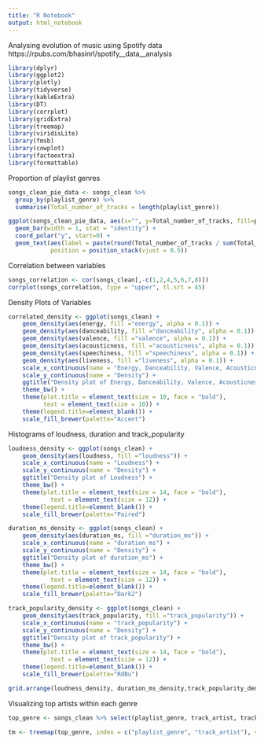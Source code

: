 ```yaml
---
title: "R Notebook"
output: html_notebook
---
```


Analysing evolution of music using Spotify data
https://rpubs.com/bhasinrl/spotify__data__analysis

```r
library(dplyr) 
library(ggplot2) 
library(plotly)
library(tidyverse) 
library(kableExtra) 
library(DT) 
library(corrplot) 
library(gridExtra) 
library(treemap)
library(viridisLite) 
library(fmsb) 
library(cowplot) 
library(factoextra)  
library(formattable)
```




Proportion of playlist genres
```r
songs_clean_pie_data <- songs_clean %>% 
  group_by(playlist_genre) %>% 
  summarise(Total_number_of_tracks = length(playlist_genre))

ggplot(songs_clean_pie_data, aes(x="", y=Total_number_of_tracks, fill=playlist_genre)) + 
  geom_bar(width = 1, stat = "identity") + 
  coord_polar("y", start=0) + 
  geom_text(aes(label = paste(round(Total_number_of_tracks / sum(Total_number_of_tracks) * 100, 1), "%")),
            position = position_stack(vjust = 0.5))
```



Correlation between variables
```r
songs_correlation <- cor(songs_clean[,-c(1,2,4,5,6,7,8)])
corrplot(songs_correlation, type = "upper", tl.srt = 45)
```



Density Plots of Variables 
```r
correlated_density <- ggplot(songs_clean) +
    geom_density(aes(energy, fill ="energy", alpha = 0.1)) + 
    geom_density(aes(danceability, fill ="danceability", alpha = 0.1)) + 
    geom_density(aes(valence, fill ="valence", alpha = 0.1)) + 
    geom_density(aes(acousticness, fill ="acousticness", alpha = 0.1)) + 
    geom_density(aes(speechiness, fill ="speechiness", alpha = 0.1)) + 
    geom_density(aes(liveness, fill ="liveness", alpha = 0.1)) + 
    scale_x_continuous(name = "Energy, Danceability, Valence, Acousticness, Speechiness and Liveness") +
    scale_y_continuous(name = "Density") +
    ggtitle("Density plot of Energy, Danceability, Valence, Acousticness, Speechiness and Liveness") +
    theme_bw() +
    theme(plot.title = element_text(size = 10, face = "bold"),
          text = element_text(size = 10)) +
    theme(legend.title=element_blank()) +
    scale_fill_brewer(palette="Accent")
```


Histograms of loudness, duration and track_popularity
```r
loudness_density <- ggplot(songs_clean) +
    geom_density(aes(loudness, fill ="loudness")) + 
    scale_x_continuous(name = "Loudness") +
    scale_y_continuous(name = "Density") +
    ggtitle("Density plot of Loudness") +
    theme_bw() +
    theme(plot.title = element_text(size = 14, face = "bold"),
            text = element_text(size = 12)) +
    theme(legend.title=element_blank()) +
    scale_fill_brewer(palette="Paired")

duration_ms_density <- ggplot(songs_clean) +
    geom_density(aes(duration_ms, fill ="duration_ms")) + 
    scale_x_continuous(name = "duration_ms") +
    scale_y_continuous(name = "Density") +
    ggtitle("Density plot of duration_ms") +
    theme_bw() +
    theme(plot.title = element_text(size = 14, face = "bold"),
            text = element_text(size = 12)) +
    theme(legend.title=element_blank()) +
    scale_fill_brewer(palette="Dark2")

track_popularity_density <- ggplot(songs_clean) +
    geom_density(aes(track_popularity, fill ="track_popularity")) + 
    scale_x_continuous(name = "track_popularity") +
    scale_y_continuous(name = "Density") +
    ggtitle("Density plot of track_popularity") +
    theme_bw() +
    theme(plot.title = element_text(size = 14, face = "bold"),
            text = element_text(size = 12)) +
    theme(legend.title=element_blank()) +
    scale_fill_brewer(palette="RdBu")

grid.arrange(loudness_density, duration_ms_density,track_popularity_density, nrow = 3)
```



Visualizing top artists within each genre
```r
top_genre <- songs_clean %>% select(playlist_genre, track_artist, track_popularity) %>% group_by(playlist_genre,track_artist) %>% summarise(n = n()) %>% top_n(15, n)

tm <- treemap(top_genre, index = c("playlist_genre", "track_artist"), vSize = "n", vColor = 'playlist_genre', palette =  viridis(6),title="Top 15 Track Artists within each Playlist Genre")
```

















